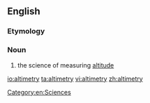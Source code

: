 ==English==

===Etymology===
{{suffix|altitude|alt1=alti(tude)|metry}}

===Noun===
{{en-noun|-}}

# the science of measuring [[altitude]]

[[Category:en:Sciences]]

[[io:altimetry]]
[[ta:altimetry]]
[[vi:altimetry]]
[[zh:altimetry]]
